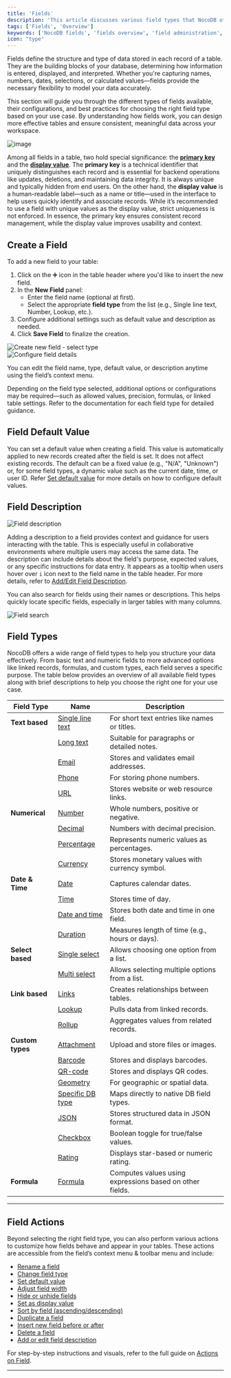 ```yaml
---
title: 'Fields'
description: 'This article discusses various field types that NocoDB offers.'
tags: ['Fields', 'Overview']
keywords: ['NocoDB fields', 'fields overview', 'field administration', 'field organization']
icon: "type"
---
```


Fields define the structure and type of data stored in each record of a table. They are the building blocks of your database, determining how information is entered, displayed, and interpreted. Whether you're capturing names, numbers, dates, selections, or calculated values—fields provide the necessary flexibility to model your data accurately.

This section will guide you through the different types of fields available, their configurations, and best practices for choosing the right field type based on your use case. By understanding how fields work, you can design more effective tables and ensure consistent, meaningful data across your workspace.

![image](/img/v2/fields/fields-intro.png)

Among all fields in a table, two hold special significance: the **[primary key](/docs/product-docs/fields/primary-key)** and the **[display value](/docs/product-docs/fields/display-value)**. The **primary key** is a technical identifier that uniquely distinguishes each record and is essential for backend operations like updates, deletions, and maintaining data integrity. It is always unique and typically hidden from end users. On the other hand, the **display value** is a human-readable label—such as a name or title—used in the interface to help users quickly identify and associate records. While it’s recommended to use a field with unique values as the display value, strict uniqueness is not enforced. In essence, the primary key ensures consistent record management, while the display value improves usability and context.


## Create a Field

To add a new field to your table:

1. Click on the ➕ icon in the table header where you'd like to insert the new field.
2. In the **New Field** panel:
    * Enter the field name (optional at first).
    * Select the appropriate **field type** from the list (e.g., Single line text, Number, Lookup, etc.).
3. Configure additional settings such as default value and description as needed.
4. Click **Save Field** to finalize the creation.

<div style={{ textAlign: 'center' }}>
    <img src="/img/v2/fields/create-field-1.png" alt="Create new field - select type" style={{ width: '90%', maxWidth: '800px' }} />
</div>

<div style={{ textAlign: 'center', marginTop: '1rem' }}>
    <img src="/img/v2/fields/create-field-2.png" alt="Configure field details" style={{ width: '90%', maxWidth: '400px' }} />
</div>

<Callout type="note">You can edit the field name, type, default value, or description anytime using the field’s context menu.</Callout>

Depending on the field type selected, additional options or configurations may be required—such as allowed values, precision, formulas, or linked table settings. Refer to the documentation for each field type for detailed guidance.

## Field Default Value

You can set a default value when creating a field. This value is automatically applied to new records created after the field is set. It does not affect existing records. The default can be a fixed value (e.g., "N/A", "Unknown") or, for some field types, a dynamic value such as the current date, time, or user ID. Refer [Set default value](/docs/product-docs/fields/actions-on-field#change-default-value) for more details on how to configure default values.

## Field Description

![Field description](/img/v2/fields/field-description.png)

Adding a description to a field provides context and guidance for users interacting with the table. This is especially useful in collaborative environments where multiple users may access the same data. The description can include details about the field's purpose, expected values, or any specific instructions for data entry. It appears as a tooltip when users hover over `i` icon next to the field name in the table header. For more details, refer to [Add/Edit Field Description](/docs/product-docs/fields/actions-on-field#add--edit-field-description).

<Callout type="info">You can also search for fields using their names or descriptions. This helps quickly locate specific fields, especially in larger tables with many columns.</Callout>

![Field search](/img/v2/fields/field-search.png)

## Field Types

NocoDB offers a wide range of field types to help you structure your data effectively. From basic text and numeric fields to more advanced options like linked records, formulas, and custom types, each field serves a specific purpose. The table below provides an overview of all available field types along with brief descriptions to help you choose the right one for your use case.


| Field Type       | Name                                                                                                      | Description                                              |
|------------------|-----------------------------------------------------------------------------------------------------------|----------------------------------------------------------|
| **Text based**   | [Single line text](https://nocodb.com/docs/product-docs/fields/field-types/text-based/single-line-text)   | For short text entries like names or titles.             |
|                  | [Long text](https://nocodb.com/docs/product-docs/fields/field-types/text-based/long-text)                 | Suitable for paragraphs or detailed notes.               |
|                  | [Email](https://nocodb.com/docs/product-docs/fields/field-types/text-based/email)                         | Stores and validates email addresses.                    |
|                  | [Phone](https://nocodb.com/docs/product-docs/fields/field-types/text-based/phonenumber)                   | For storing phone numbers.                               |
|                  | [URL](https://nocodb.com/docs/product-docs/fields/field-types/text-based/url)                             | Stores website or web resource links.                    |
| **Numerical**    | [Number](https://nocodb.com/docs/product-docs/fields/field-types/numerical/number)                        | Whole numbers, positive or negative.                     |
|                  | [Decimal](https://nocodb.com/docs/product-docs/fields/field-types/numerical/decimal)                      | Numbers with decimal precision.                          |
|                  | [Percentage](https://nocodb.com/docs/product-docs/fields/field-types/numerical/percent)                   | Represents numeric values as percentages.                |
|                  | [Currency](https://nocodb.com/docs/product-docs/fields/field-types/numerical/currency)                    | Stores monetary values with currency symbol.             |
| **Date & Time**  | [Date](https://nocodb.com/docs/product-docs/fields/field-types/date-time-based/date)                      | Captures calendar dates.                                 |
|                  | [Time](https://nocodb.com/docs/product-docs/fields/field-types/date-time-based/time)                      | Stores time of day.                                      |
|                  | [Date and time](https://nocodb.com/docs/product-docs/fields/field-types/date-time-based/date-time)        | Stores both date and time in one field.                  |
|                  | [Duration](https://nocodb.com/docs/product-docs/fields/field-types/date-time-based/duration)              | Measures length of time (e.g., hours or days).           |
| **Select based** | [Single select](https://nocodb.com/docs/product-docs/fields/field-types/select-based/single-select)       | Allows choosing one option from a list.                  |
|                  | [Multi select](https://nocodb.com/docs/product-docs/fields/field-types/select-based/multi-select)         | Allows selecting multiple options from a list.           |
| **Link based**   | [Links](https://nocodb.com/docs/product-docs/fields/field-types/links-based/links)                        | Creates relationships between tables.                    |
|                  | [Lookup](https://nocodb.com/docs/product-docs/fields/field-types/links-based/lookup)                      | Pulls data from linked records.                          |
|                  | [Rollup](https://nocodb.com/docs/product-docs/fields/field-types/links-based/rollup)                      | Aggregates values from related records.                  |
| **Custom types** | [Attachment](https://nocodb.com/docs/product-docs/fields/field-types/custom-types/attachment)             | Upload and store files or images.                        |
|                  | [Barcode](https://nocodb.com/docs/product-docs/fields/field-types/custom-types/barcode)                   | Stores and displays barcodes.                            |
|                  | [QR-code](https://nocodb.com/docs/product-docs/fields/field-types/custom-types/QR-code)                   | Stores and displays QR codes.                            |
|                  | [Geometry](https://nocodb.com/docs/product-docs/fields/field-types/custom-types/geometry)                 | For geographic or spatial data.                          |
|                  | [Specific DB type](https://nocodb.com/docs/product-docs/fields/field-types/custom-types/specific-db-type) | Maps directly to native DB field types.                  |
|                  | [JSON](https://nocodb.com/docs/product-docs/fields/field-types/custom-types/json)                         | Stores structured data in JSON format.                   |
|                  | [Checkbox](https://nocodb.com/docs/product-docs/fields/field-types/custom-types/checkbox)                 | Boolean toggle for true/false values.                    |
|                  | [Rating](https://nocodb.com/docs/product-docs/fields/field-types/custom-types/rating)                     | Displays star-based or numeric rating.                   |
| **Formula**      | [Formula](https://nocodb.com/docs/product-docs/fields/field-types/formula/formula)                        | Computes values using expressions based on other fields. |

---

## Field Actions

Beyond selecting the right field type, you can also perform various actions to customize how fields behave and appear in your tables. These actions are accessible from the field’s context menu & toolbar menu and include:

* [Rename a field](/docs/product-docs/fields/actions-on-field#rename-field)
* [Change field type](/docs/product-docs/fields/actions-on-field#change-field-type)
* [Set default value](/docs/product-docs/fields/actions-on-field#change-default-value)
* [Adjust field width](/docs/product-docs/fields/actions-on-field#change-field-width)
* [Hide or unhide fields](/docs/product-docs/fields/actions-on-field#hide-field)
* [Set as display value](/docs/product-docs/fields/actions-on-field#set-as-display-value)
* [Sort by field (ascending/descending)](/docs/product-docs/fields/actions-on-field#sort-ascending)
* [Duplicate a field](/docs/product-docs/fields/actions-on-field#duplicate-field)
* [Insert new field before or after](/docs/product-docs/fields/actions-on-field#insert-before-a-field)
* [Delete a field](/docs/product-docs/fields/actions-on-field#delete-field)
* [Add or edit field description](/docs/product-docs/fields/actions-on-field#add--edit-field-description)

For step-by-step instructions and visuals, refer to the full guide on [Actions on Field](/docs/product-docs/fields/actions-on-field).

---

